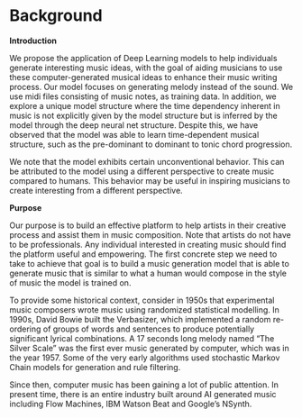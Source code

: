 <!--
This is for including Chapter 1.  Notice that it's also good practice to name your chunk.  This will help you debug potential issues as you knit.  The chunk above is called intro and the one below is called background.  Feel free to change the name of the Rmd file as you wish, but don't forget to change it here from 01-background.Rmd.
-->

<!--
The {#background} text after the chapter declaration will allow us to link throughout the document back to the beginning of of the background section.  These labels will automatically be generated (if not specified) by changing the spaces to hyphens and capital letters to lowercase.  Look for the reference to this label at the beginning of Chapter 2.
-->

# Background {#background .unnumbered}

**Introduction** 

We propose the application of Deep Learning models to help individuals generate interesting music ideas, with the goal of aiding musicians to use these computer-generated musical ideas to enhance their music writing process. Our model focuses on generating melody instead of the sound. We use midi files consisting of music notes, as training data. In addition, we explore a unique model structure where the time dependency inherent in music is not explicitly given by the model structure but is inferred by the model through the deep neural net structure. Despite this, we have observed that the model was able to learn time-dependent musical structure, such as the pre-dominant to dominant to tonic chord progression. 

We note that the model exhibits certain unconventional behavior. This can be attributed to the model using a different perspective to create music compared to humans. This behavior may be useful in inspiring musicians to create interesting from a different perspective.

**Purpose** 

Our purpose is to build an effective platform to help artists in their creative process and assist them in music composition. Note that artists do not have to be professionals. Any individual interested in creating music should find the platform useful and empowering. The first concrete step we need to take to achieve that goal is to build a music generation model that is able to generate music that is similar to what a human would compose in the style of music the model is trained on.

To provide some historical context, consider in 1950s that experimental music composers wrote music using randomized statistical modelling. In 1990s, David Bowie built the Verbasizer, which implemented a random re-ordering of groups of words and sentences to produce potentially significant lyrical combinations. A 17 seconds long melody named "The Silver Scale" was the first ever music generated by computer, which was in the year 1957. Some of the very early algorithms used stochastic Markov Chain models for generation and rule filtering.

Since then, computer music has been gaining a lot of public attention. In present time, there is an entire industry built around AI generated music including Flow Machines, IBM Watson Beat and Google’s NSynth. 

\newpage
